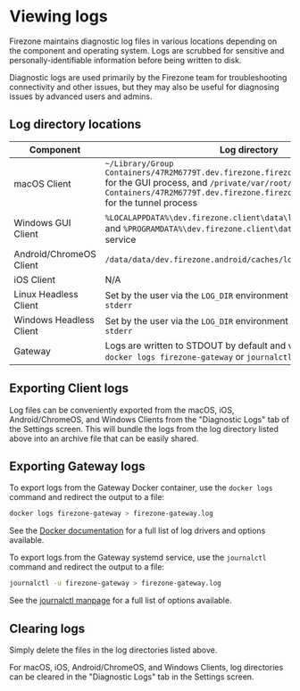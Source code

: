 
# Viewing logs

Firezone maintains diagnostic log files in various locations depending on the
component and operating system. Logs are scrubbed for sensitive and
personally-identifiable information before being written to disk.

Diagnostic logs are used primarily by the Firezone team for troubleshooting
connectivity and other issues, but they may also be useful for diagnosing issues
by advanced users and admins.

## Log directory locations

| Component               | Log directory                                                                                                                                                                                                                       |
| ----------------------- | ----------------------------------------------------------------------------------------------------------------------------------------------------------------------------------------------------------------------------------- |
| macOS Client            | `~/Library/Group Containers/47R2M6779T.dev.firezone.firezone/Library/Caches/logs` for the GUI process, and `/private/var/root/Library/Group Containers/47R2M6779T.dev.firezone.firezone/Library/Caches/logs` for the tunnel process |
| Windows GUI Client      | `%LOCALAPPDATA%\dev.firezone.client\data\logs` for the GUI process, and `%PROGRAMDATA%\dev.firezone.client\data\logs` for the IPC service                                                                                           |
| Android/ChromeOS Client | `/data/data/dev.firezone.android/caches/logs`                                                                                                                                                                                       |
| iOS Client              | N/A                                                                                                                                                                                                                                 |
| Linux Headless Client   | Set by the user via the `LOG_DIR` environment variable, otherwise `stderr`                                                                                                                                                          |
| Windows Headless Client | Set by the user via the `LOG_DIR` environment variable, otherwise `stderr`                                                                                                                                                          |
| Gateway                 | Logs are written to STDOUT by default and viewable either by `docker logs firezone-gateway` or `journalctl -u firezone-gateway`                                                                                                     |

## Exporting Client logs

Log files can be conveniently exported from the macOS, iOS, Android/ChromeOS,
and Windows Clients from the "Diagnostic Logs" tab of the Settings screen. This
will bundle the logs from the log directory listed above into an archive file
that can be easily shared.

## Exporting Gateway logs

<TabsGroup>
<TabsItem title="Docker" active>

To export logs from the Gateway Docker container, use the `docker logs` command
and redirect the output to a file:

```bash
docker logs firezone-gateway > firezone-gateway.log
```

See the
[Docker documentation](https://docs.docker.com/reference/cli/docker/container/logs/)
for a full list of log drivers and options available.

</TabsItem>
<TabsItem title="systemd">

To export logs from the Gateway systemd service, use the `journalctl` command
and redirect the output to a file:

```bash
journalctl -u firezone-gateway > firezone-gateway.log
```

See the
[journalctl manpage](https://man7.org/linux/man-pages/man1/journalctl.1.html)
for a full list of options available.

</TabsItem>
</TabsGroup>

## Clearing logs

Simply delete the files in the log directories listed above.

For macOS, iOS, Android/ChromeOS, and Windows Clients, log directories can be
cleared in the "Diagnostic Logs" tab in the Settings screen.
